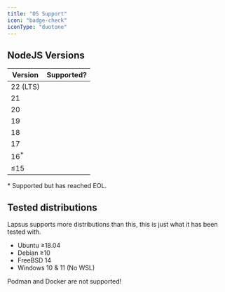 ```yaml
---
title: "OS Support"
icon: "badge-check"
iconType: "duotone"
---
```


## NodeJS Versions

| Version | Supported? |
|---|---|
| 22 (LTS) | <Icon icon="check" size={16} color="#00C853" /> |
| 21 | <Icon icon="check" size={16} color="#00C853" /> |
| 20 | <Icon icon="check" size={16} color="#00C853" /> |
| 19 | <Icon icon="check" size={16} color="#00C853" /> |
| 18 | <Icon icon="check" size={16} color="#00C853" /> |
| 17 | <Icon icon="check" size={16} color="#00C853" /> |
| 16<sup>\*</sup> | <Icon icon="triangle-exclamation" size={16} color="yellow" />|
| ≤15 | <Icon icon="xmark-large" size={16} color="red" /> |

\* Supported but has reached <Tooltip tip="End Of Life">EOL</Tooltip>.

## Tested distributions

<Info>Lapsus supports more distributions than this, this is just what it has been tested with.</Info>

- Ubuntu ≥18.04
- Debian ≥10
- FreeBSD 14
- Windows 10 & 11 (No WSL)
<Warning>
    Podman and Docker are not supported!
</Warning>